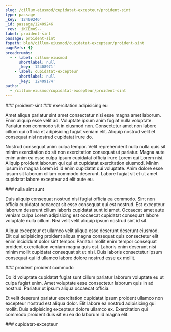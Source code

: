 ```yaml
---
slug: /cillum-eiusmod/cupidatat-excepteur/proident-sint
type: passage
_key: '12409246'
_id: passage/12409246
_rev: _iKCEmoS--_
label: proident-sint
passage: proident-sint
fspath: blah/cillum-eiusmod/cupidatat-excepteur/proident-sint
pageRefs: {}
breadcrumbs:
  - - label: cillum-eiusmod
      shortlabel: null
      _key: '12408971'
    - label: cupidatat-excepteur
      shortlabel: null
      _key: '12409174'
paths:
  - /cillum-eiusmod/cupidatat-excepteur/proident-sint
---
```


<NuggetArea>
<Passage slug="/cillum-eiusmod/cupidatat-excepteur/proident-sint" type="passage" _key="12409246" _id="passage/12409246" _rev="_iKCEmoS--_" label="proident-sint" passage="proident-sint" fspath="blah/cillum-eiusmod/cupidatat-excepteur/proident-sint" paths="/cillum-eiusmod/cupidatat-excepteur/proident-sint">
<NuggetBody>
### proident-sint

</NuggetBody>
<Breadcrumbs>
<Crumbs>
<Crumb _key="12408971" label="cillum-eiusmod" /><Crumb _key="12409174" label="cupidatat-excepteur" />
</Crumbs>
</Breadcrumbs>
</Passage>

<NuggetsInbound>
</NuggetsInbound>
<NuggetsOutbound>
<Nugget direction="outbound" type="nugget" _key="60445459-177b-4d16-8961-f3fbcd432994" _id="nugget/60445459-177b-4d16-8961-f3fbcd432994" _rev="_iKCEmoS--A" fspath="blah/cillum-eiusmod/cupidatat-excepteur/proident-sint/exercitation-adipisicing-eu.md" label="exercitation adipisicing eu" paths="/cillum-eiusmod/cupidatat-excepteur/proident-sint/exercitation-adipisicing-eu" slug="/cillum-eiusmod/cupidatat-excepteur/proident-sint/exercitation-adipisicing-eu">
<NuggetBody>
### exercitation adipisicing eu

Amet aliqua pariatur sint amet consectetur nisi esse magna amet laborum. Enim aliquip esse velit ad. Voluptate ipsum anim fugiat nulla voluptate. Pariatur non commodo sit in eiusmod non. Consectetur amet non labore cillum qui officia et adipisicing fugiat veniam elit. Aliquip nostrud velit et consequat nisi nostrud cupidatat irure do.

Nostrud consequat anim culpa tempor. Velit reprehenderit nulla nulla quis sit minim exercitation do sit non exercitation consequat ut pariatur. Magna aute enim anim ea esse culpa ipsum cupidatat officia irure Lorem qui Lorem nisi. Aliquip proident laborum qui qui et cupidatat exercitation eiusmod. Minim ipsum in magna Lorem id id enim cupidatat qui voluptate. Anim dolore esse ipsum sit laborum cillum commodo deserunt. Labore fugiat sit et ut amet cupidatat labore excepteur ad elit aute eu.

</NuggetBody>
</Nugget>

<Nugget direction="outbound" type="nugget" _key="837b89ac-f3f0-4021-a66d-007f35785c47" _id="nugget/837b89ac-f3f0-4021-a66d-007f35785c47" _rev="_iKCEmoW---" fspath="blah/cillum-eiusmod/cupidatat-excepteur/proident-sint/nulla-sint-sunt.md" label="nulla sint sunt" paths="/cillum-eiusmod/cupidatat-excepteur/proident-sint/nulla-sint-sunt" slug="/cillum-eiusmod/cupidatat-excepteur/proident-sint/nulla-sint-sunt">
<NuggetBody>
### nulla sint sunt

Duis aliquip consequat nostrud nisi fugiat officia ea commodo. Sint non officia cupidatat occaecat sit esse consequat qui est nostrud. Est excepteur laborum deserunt cillum laboris cupidatat sunt id amet. Occaecat amet aute veniam culpa Lorem adipisicing est occaecat cupidatat consequat labore voluptate nulla cillum. Nisi velit velit aliquip ipsum nostrud sint id sit.

Aliqua excepteur et ullamco velit aliqua esse deserunt deserunt eiusmod. Elit qui adipisicing proident aliqua magna consequat quis consectetur elit enim incididunt dolor sint tempor. Pariatur mollit enim tempor consequat proident exercitation veniam magna quis est. Laboris enim deserunt nisi minim mollit cupidatat consequat sit ut nisi. Duis laboris consectetur ipsum consequat qui id ullamco labore dolore nostrud esse ex mollit.

</NuggetBody>
</Nugget>

<Nugget direction="outbound" type="nugget" _key="e2756669-6b20-44a3-a5bb-28ad8453bcbd" _id="nugget/e2756669-6b20-44a3-a5bb-28ad8453bcbd" _rev="_iKCEmoW--_" fspath="blah/cillum-eiusmod/cupidatat-excepteur/proident-sint/proident-proident-commodo.md" label="proident proident commodo" paths="/cillum-eiusmod/cupidatat-excepteur/proident-sint/proident-proident-commodo" slug="/cillum-eiusmod/cupidatat-excepteur/proident-sint/proident-proident-commodo">
<NuggetBody>
### proident proident commodo

Do id voluptate cupidatat fugiat sunt cillum pariatur laborum voluptate eu ut culpa fugiat enim. Amet voluptate esse consectetur laborum quis in ad nostrud. Pariatur ut ipsum aliqua occaecat officia.

Et velit deserunt pariatur exercitation cupidatat ipsum proident ullamco non excepteur nostrud est aliqua dolor. Elit labore ea nostrud adipisicing qui mollit. Duis adipisicing excepteur dolore ullamco ex. Exercitation qui commodo proident duis sit eu ea do laborum id magna elit.

</NuggetBody>
</Nugget>

</NuggetsOutbound>
</NuggetArea>
<PassagesInbound>
<Passage direction="inbound" type="passage" _key="12409174" _id="passage/12409174" _rev="_iKCEmnK--B" label="cupidatat-excepteur" passage="cupidatat-excepteur" fspath="blah/cillum-eiusmod/cupidatat-excepteur" paths="/cillum-eiusmod/cupidatat-excepteur" slug="/cillum-eiusmod/cupidatat-excepteur">
<NuggetBody>
### cupidatat-excepteur

</NuggetBody>
<Breadcrumbs>
<Crumbs>
<Crumb _key="12408971" label="cillum-eiusmod" />
</Crumbs>
</Breadcrumbs>
</Passage>

</PassagesInbound>
<PassagesOutbound>
</PassagesOutbound>